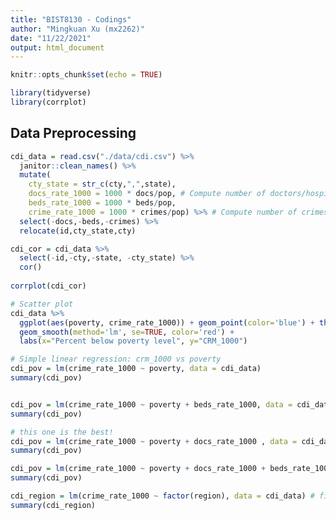 ```yaml
---
title: "BIST8130 - Codings"
author: "Mingkuan Xu (mx2262)"
date: "11/22/2021"
output: html_document
---
```


```r
knitr::opts_chunk$set(echo = TRUE)
```

```r
library(tidyverse)
library(corrplot)
```
## Data Preprocessing

```r
cdi_data = read.csv("./data/cdi.csv") %>%
  janitor::clean_names() %>%
  mutate(
    cty_state = str_c(cty,",",state),
    docs_rate_1000 = 1000 * docs/pop, # Compute number of doctors/hospital beds per 1000 people.
    beds_rate_1000 = 1000 * beds/pop,
    crime_rate_1000 = 1000 * crimes/pop) %>% # Compute number of crimes per 1000 people.) 
  select(-docs,-beds,-crimes) %>%
  relocate(id,cty_state,cty)
```

```r
cdi_cor = cdi_data %>%
  select(-id,-cty,-state, -cty_state) %>%
  cor() 
 
corrplot(cdi_cor)
```

```r

# Scatter plot 
cdi_data %>% 
  ggplot(aes(poverty, crime_rate_1000)) + geom_point(color='blue') + theme_bw(base_size=20) +
  geom_smooth(method='lm', se=TRUE, color='red') +
  labs(x="Percent below poverty level", y="CRM_1000")

# Simple linear regression: crm_1000 vs poverty
cdi_pov = lm(crime_rate_1000 ~ poverty, data = cdi_data)
summary(cdi_pov)


cdi_pov = lm(crime_rate_1000 ~ poverty + beds_rate_1000, data = cdi_data)
summary(cdi_pov)

# this one is the best!
cdi_pov = lm(crime_rate_1000 ~ poverty + docs_rate_1000 , data = cdi_data)
summary(cdi_pov)

cdi_pov = lm(crime_rate_1000 ~ poverty + docs_rate_1000 + beds_rate_1000 , data = cdi_data)
summary(cdi_pov)
```

```r
cdi_region = lm(crime_rate_1000 ~ factor(region), data = cdi_data) # fit model with factoring 
summary(cdi_region)
```

